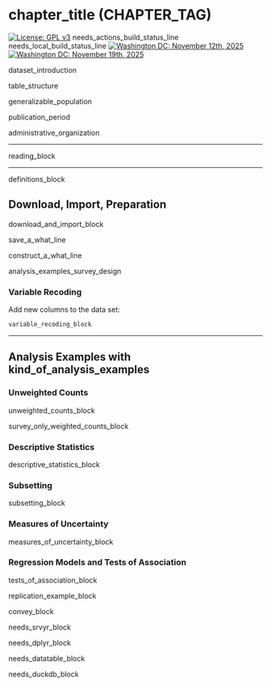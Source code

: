 # chapter_title (CHAPTER_TAG) {-}

[![License: GPL v3](https://img.shields.io/badge/License-GPLv3-blue.svg)](https://www.gnu.org/licenses/gpl-3.0) needs_actions_build_status_line needs_local_build_status_line <a href="https://www.eventbrite.com/e/1710882017169"><img src="https://img.shields.io/badge/Free%20Workshop%20Washington%20DC-November%2012th,%202025-orange" alt="Washington DC: November 12th, 2025"></a> <a href="https://www.eventbrite.com/e/1771826874879"><img src="https://img.shields.io/badge/Free%20R%20Training%20Washington%20DC-November%2019th,%202025-yellow" alt="Washington DC: November 19th, 2025"></a>

dataset_introduction

table_structure

generalizable_population

publication_period

administrative_organization

---

reading_block

---

definitions_block

## Download, Import, Preparation {-}

download_and_import_block

save_a_what_line

construct_a_what_line

analysis_examples_survey_design

### Variable Recoding {-}

Add new columns to the data set:
```r
variable_recoding_block
```

---

## Analysis Examples with kind_of_analysis_examples \ {-}

### Unweighted Counts {-}

unweighted_counts_block

survey_only_weighted_counts_block

### Descriptive Statistics {-}

descriptive_statistics_block

### Subsetting {-}

subsetting_block

### Measures of Uncertainty {-}

measures_of_uncertainty_block


### Regression Models and Tests of Association {-}

tests_of_association_block



replication_example_block

convey_block

needs_srvyr_block

needs_dplyr_block

needs_datatable_block

needs_duckdb_block
